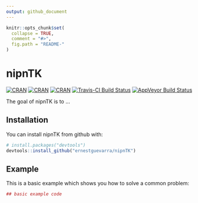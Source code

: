 ```yaml
---
output: github_document
---
```


<!-- README.md is generated from README.Rmd. Please edit that file -->

```r
knitr::opts_chunk$set(
  collapse = TRUE,
  comment = "#>",
  fig.path = "README-"
)
```

# nipnTK
[![CRAN](https://img.shields.io/cran/v/nipnTK.svg)](https://cran.r-project.org/package=nipnTK)
[![CRAN](https://img.shields.io/cran/l/nipnTK.svg)](https://CRAN.R-project.org/package=nipnTK)
[![CRAN](http://cranlogs.r-pkg.org/badges/nipnTK)](https://cran.r-project.org/package=nipnTK)
[![Travis-CI Build Status](https://travis-ci.org/ernestguevarra/nipnTK.svg?branch=master)](https://travis-ci.org/ernestguevarra/nipnTK)
[![AppVeyor Build Status](https://ci.appveyor.com/api/projects/status/github/ernestguevarra/nipnTK?branch=master&svg=true)](https://ci.appveyor.com/project/ernestguevarra/nipnTK)


The goal of nipnTK is to ...

## Installation

You can install nipnTK from github with:

```r
# install.packages("devtools")
devtools::install_github("ernestguevarra/nipnTK")
```

## Example

This is a basic example which shows you how to solve a common problem:

```r
## basic example code
```
